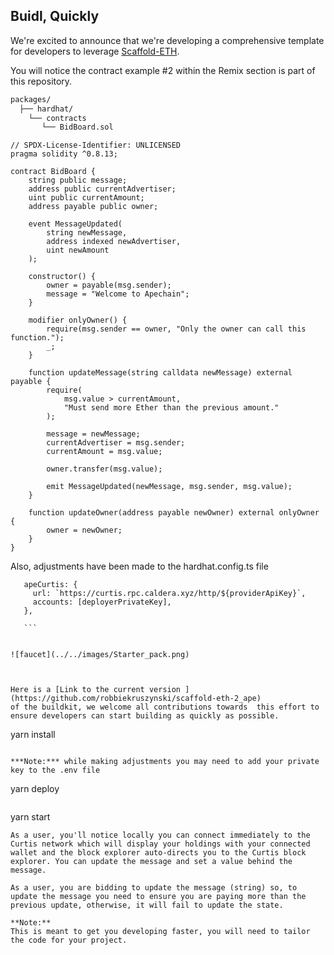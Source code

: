 ## Buidl, Quickly 

We're excited to announce that we're developing a comprehensive template for developers to leverage [Scaffold-ETH](https://scaffoldeth.io/). 

You will notice the contract example #2 within the Remix section is part of this repository.

```markdown
packages/
  ├── hardhat/
    └── contracts
       └── BidBoard.sol

```

``` solidity
// SPDX-License-Identifier: UNLICENSED
pragma solidity ^0.8.13;

contract BidBoard {
	string public message;
	address public currentAdvertiser;
	uint public currentAmount;
	address payable public owner;

	event MessageUpdated(
		string newMessage,
		address indexed newAdvertiser,
		uint newAmount
	);

	constructor() {
		owner = payable(msg.sender);
		message = "Welcome to Apechain";
	}

	modifier onlyOwner() {
		require(msg.sender == owner, "Only the owner can call this function.");
		_;
	}

	function updateMessage(string calldata newMessage) external payable {
		require(
			msg.value > currentAmount,
			"Must send more Ether than the previous amount."
		);

		message = newMessage;
		currentAdvertiser = msg.sender;
		currentAmount = msg.value;

		owner.transfer(msg.value);

		emit MessageUpdated(newMessage, msg.sender, msg.value);
	}

	function updateOwner(address payable newOwner) external onlyOwner {
		owner = newOwner;
	}
}

```


Also, adjustments have been made to the hardhat.config.ts file 
 ```
    apeCurtis: {
      url: `https://curtis.rpc.caldera.xyz/http/${providerApiKey}`,
      accounts: [deployerPrivateKey],
    },

    ```


![faucet](../../images/Starter_pack.png)



Here is a [Link to the current version ](https://github.com/robbiekruszynski/scaffold-eth-2_ape)
 of the buildkit, we welcome all contributions towards  this effort to ensure developers can start building as quickly as possible.

 ```
yarn install 

```

***Note:*** while making adjustments you may need to add your private key to the .env file

```
yarn deploy 
```
```
yarn start 
```
As a user, you'll notice locally you can connect immediately to the Curtis network which will display your holdings with your connected wallet and the block explorer auto-directs you to the Curtis block explorer. You can update the message and set a value behind the message.

As a user, you are bidding to update the message (string) so, to update the message you need to ensure you are paying more than the previous update, otherwise, it will fail to update the state.

**Note:**
This is meant to get you developing faster, you will need to tailor the code for your project.
